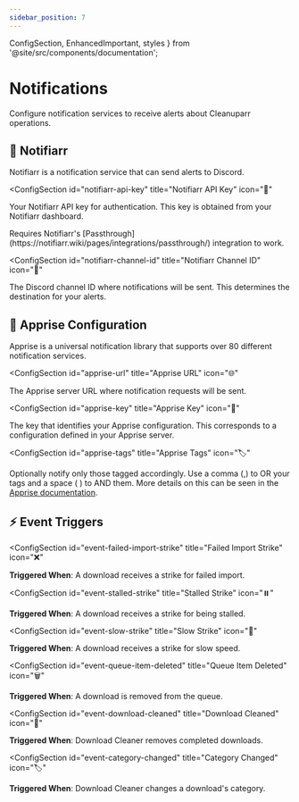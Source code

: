 ```yaml
---
sidebar_position: 7
---
```


  ConfigSection, 
  EnhancedImportant,
  styles 
} from '@site/src/components/documentation';

# Notifications

Configure notification services to receive alerts about Cleanuparr operations.

<div className={styles.documentationPage}>

<div className={styles.section}>

<h2 className={styles.sectionTitle}>
  <span className={styles.sectionIcon}>🚀</span>
  Notifiarr
</h2>

<p className={styles.sectionDescription}>
  Notifiarr is a notification service that can send alerts to Discord.
</p>

<ConfigSection
  id="notifiarr-api-key"
  title="Notifiarr API Key"
  icon="🔑"
>

Your Notifiarr API key for authentication. This key is obtained from your Notifiarr dashboard.

<EnhancedImportant>
Requires Notifiarr's [Passthrough](https://notifiarr.wiki/pages/integrations/passthrough/) integration to work.
</EnhancedImportant>

</ConfigSection>

<ConfigSection
  id="notifiarr-channel-id"
  title="Notifiarr Channel ID"
  icon="💬"
>

The Discord channel ID where notifications will be sent. This determines the destination for your alerts.

</ConfigSection>

</div>

<div className={styles.section}>

<h2 className={styles.sectionTitle}>
  <span className={styles.sectionIcon}>📡</span>
  Apprise Configuration
</h2>

<p className={styles.sectionDescription}>
  Apprise is a universal notification library that supports over 80 different notification services.
</p>

<ConfigSection
  id="apprise-url"
  title="Apprise URL"
  icon="🌐"
>

The Apprise server URL where notification requests will be sent.

</ConfigSection>

<ConfigSection
  id="apprise-key"
  title="Apprise Key"
  icon="🔐"
>

The key that identifies your Apprise configuration. This corresponds to a configuration defined in your Apprise server.

</ConfigSection>

<ConfigSection
  id="apprise-tags"
  title="Apprise Tags"
  icon="🏷️"
>

Optionally notify only those tagged accordingly. Use a comma (,) to OR your tags and a space ( ) to AND them. More details on this can be seen in the [Apprise documentation](https://github.com/caronc/apprise-api?tab=readme-ov-file#tagging).

</ConfigSection>

</div>

<div className={styles.section}>

<h2 className={styles.sectionTitle}>
  <span className={styles.sectionIcon}>⚡</span>
  Event Triggers
</h2>

<ConfigSection
  id="event-failed-import-strike"
  title="Failed Import Strike"
  icon="❌"
>

**Triggered When**: A download receives a strike for failed import.

</ConfigSection>

<ConfigSection
  id="event-stalled-strike"
  title="Stalled Strike"
  icon="⏸️"
>

**Triggered When**: A download receives a strike for being stalled.

</ConfigSection>

<ConfigSection
  id="event-slow-strike"
  title="Slow Strike"
  icon="🐌"
>

**Triggered When**: A download receives a strike for slow speed.

</ConfigSection>

<ConfigSection
  id="event-queue-item-deleted"
  title="Queue Item Deleted"
  icon="🗑️"
>

**Triggered When**: A download is removed from the queue.

</ConfigSection>

<ConfigSection
  id="event-download-cleaned"
  title="Download Cleaned"
  icon="🧽"
>

**Triggered When**: Download Cleaner removes completed downloads.

</ConfigSection>

<ConfigSection
  id="event-category-changed"
  title="Category Changed"
  icon="🏷️"
>

**Triggered When**: Download Cleaner changes a download's category.

</ConfigSection>

</div>

</div>
